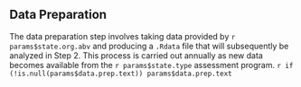 ## Data Preparation

The data preparation step involves taking data provided by `r params$state.org.abv`
and producing a `.Rdata` file that will subsequently be analyzed in Step 2. This
process is carried out annually as new data becomes available from the `r params$state.type`
assessment program. `r if (!is.null(params$data.prep.text)) params$data.prep.text`
